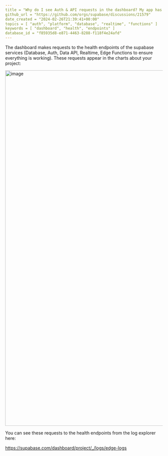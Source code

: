 ```yaml
---
title = "Why do I see Auth & API requests in the dashboard? My app has no users"
github_url = "https://github.com/orgs/supabase/discussions/21579"
date_created = "2024-02-26T21:39:41+00:00"
topics = [ "auth", "platform", "database", "realtime", "functions" ]
keywords = [ "dashboard", "health", "endpoints" ]
database_id = "f85935d8-e871-4463-8288-f118f4e24afd"
---
```


The dashboard makes requests to the health endpoints of the supabase services (Database, Auth, Data API, Realtime, Edge Functions to ensure everything is working). These requests appear in the charts about your project:

<img
  width="1135"
  alt="image"
  src="https://github.com/supabase/supabase/assets/5036432/08b1c142-289c-46f3-ac21-38faad50ef8a"
/>

You can see these requests to the health endpoints from the log explorer here:

https://supabase.com/dashboard/project/_/logs/edge-logs
